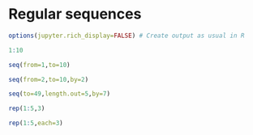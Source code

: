 # Regular sequences

```r
options(jupyter.rich_display=FALSE) # Create output as usual in R
```

```r
1:10
```

```r
seq(from=1,to=10)
```

```r
seq(from=2,to=10,by=2)
```

```r
seq(to=49,length.out=5,by=7)
```

```r
rep(1:5,3)
```

```r
rep(1:5,each=3)
```

```r

```
